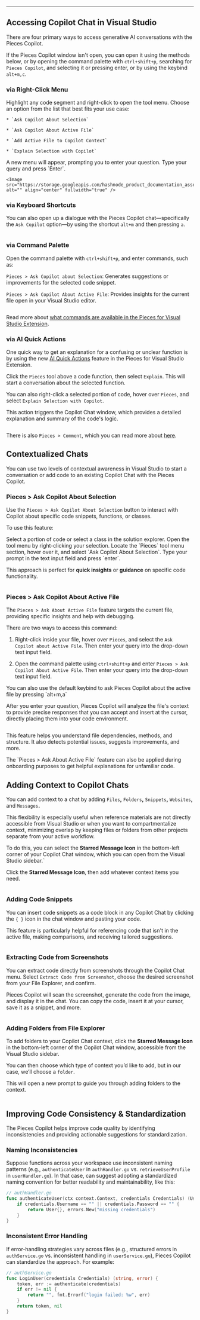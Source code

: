 ***

## Accessing Copilot Chat in Visual Studio

There are four primary ways to access generative AI conversations with the Pieces Copilot.

If the Pieces Copilot window isn't open, you can open it using the methods below, or by opening the command palette with `ctrl+shift+p`, searching for `Pieces Copilot`, and selecting it or pressing enter, or by using the keybind `alt+m,c`.

### via Right-Click Menu

<Steps>
  <Step title="Highlight Code and Right-Click">
    Highlight any code segment and right-click to open the tool menu.
  </Step>

  <Step title="Choose &#x22;Ask Copilot&#x22;">
    Choose an option from the list that best fits your use case:

    * `Ask Copilot About Selection`

    * `Ask Copilot About Active File`

    * `Add Active File to Copilot Context`

    * `Explain Selection with Copilot`
  </Step>

  <Step title="Enter Question">
    A new menu will appear, prompting you to enter your question. Type your query and press `Enter`.

    <Image src="https://storage.googleapis.com/hashnode_product_documentation_assets/visual_studio_extension_assets/pieces_copilot/chat/ask_about_file.gif" alt="" align="center" fullwidth="true" />
  </Step>
</Steps>

### via Keyboard Shortcuts

You can also open up a dialogue with the Pieces Copilot chat—specifically the `Ask Copilot` option—by using the shortcut `alt+m` and then pressing `a`.

<Image src="https://storage.googleapis.com/hashnode_product_documentation_assets/visual_studio_extension_assets/pieces_copilot/chat/asking_question_input_modal_for_asking_about_selection.png" alt="" align="center" fullwidth="true" />

### via Command Palette

Open the command palette with `ctrl+shift+p`, and enter commands, such as:

`Pieces > Ask Copilot about Selection`: Generates suggestions or improvements for the selected code snippet.

`Pieces > Ask Copilot About Active File`: Provides insights for the current file open in your Visual Studio editor.

<Image src="https://storage.googleapis.com/hashnode_product_documentation_assets/visual_studio_extension_assets/pieces_copilot/chat/command_pallette.png" alt="" align="center" fullwidth="true" />

Read more about [what commands are available in the Pieces for Visual Studio Extension](https://docs.pieces.app/products/extensions-plugins/visual-studio/commands).

### via AI Quick Actions

One quick way to get an explanation for a confusing or unclear function is by using the new [AI Quick Actions](https://docs.pieces.app/products/extensions-plugins/visual-studio#using-ai-quick-actions) feature in the Pieces for Visual Studio Extension.

Click the `Pieces` tool above a code function, then select `Explain`. This will start a conversation about the selected function.

You can also right-click a selected portion of code, hover over `Pieces`, and select `Explain Selection with Copilot`.

This action triggers the Copilot Chat window, which provides a detailed explanation and summary of the code's logic.

<Image src="https://storage.googleapis.com/hashnode_product_documentation_assets/visual_studio_extension_assets/pieces_copilot/chat/pieces_explain_quick_action.gif" alt="" align="center" fullwidth="true" />

There is also `Pieces > Comment`, which you can read more about [here](https://docs.pieces.app/products/extensions-plugins/visual-studio/copilot/documenting-code).

## Contextualized Chats

You can use two levels of contextual awareness in Visual Studio to start a conversation or add code to an existing Copilot Chat with the Pieces Copilot.

### Pieces > Ask Copilot About Selection

Use the `Pieces > Ask Copilot About Selection` button to interact with Copilot about specific code snippets, functions, or classes.

To use this feature:

<Steps>
  <Step title="Select a Portion/Piece of Code">
    Select a portion of code or select a class in the solution explorer.
  </Step>

  <Step title="Right-Click">
    Open the tool menu by right-clicking your selection.
  </Step>

  <Step title="Locate “Ask Copilot About Selection”">
    Locate the `Pieces` tool menu section, hover over it, and select `Ask Copilot About Selection`.
  </Step>

  <Step title="Ask your Question">
    Type your prompt in the text input field and press `enter`.
  </Step>
</Steps>

This approach is perfect for **quick insights** or **guidance** on specific code functionality.

<Image src="https://storage.googleapis.com/hashnode_product_documentation_assets/visual_studio_extension_assets/pieces_copilot/chat/asking_question_input_modal_for_asking_about_selection.png" alt="" align="center" fullwidth="true" />

### Pieces > Ask Copilot About Active File

The `Pieces > Ask About Active File` feature targets the current file, providing specific insights and help with debugging.

There are two ways to access this command:

1. Right-click inside your file, hover over `Pieces`, and select the `Ask Copilot about Active File`. Then enter your query into the drop-down text input field.

2. Open the command palette using `ctrl+shift+p` and enter `Pieces > Ask Copilot About Active File`. Then enter your query into the drop-down text input field.

<Callout type="tip">
  You can also use the default keybind to ask Pieces Copilot about the active file by pressing `alt+m,a`
</Callout>

After you enter your question, Pieces Copilot will analyze the file's context to provide precise responses that you can accept and insert at the cursor, directly placing them into your code environment.

<Image src="https://storage.googleapis.com/hashnode_product_documentation_assets/visual_studio_extension_assets/pieces_copilot/chat/ask_about_file.gif" alt="" align="center" fullwidth="true" />

This feature helps you understand file dependencies, methods, and structure. It also detects potential issues, suggests improvements, and more.

<Callout type="tip">
  The `Pieces > Ask About Active File` feature can also be applied during onboarding purposes to get helpful explanations for unfamiliar code.
</Callout>

## Adding Context to Copilot Chats

You can add context to a chat by adding `Files`**,** `Folders`**,** `Snippets`**,** `Websites`**,** and `Messages`**.**

This flexibility is especially useful when reference materials are not directly accessible from Visual Studio or when you want to compartmentalize context, minimizing overlap by keeping files or folders from other projects separate from your active workflow.

To do this, you can select the **Starred Message Icon** in the bottom-left corner of your Copilot Chat window, which you can open from the Visual Studio sidebar.\`

Click the **Starred Message Icon**, then add whatever context items you need.

<Image src="https://storage.googleapis.com/hashnode_product_documentation_assets/visual_studio_extension_assets/pieces_copilot/chat/adding_context.gif" alt="" align="center" fullwidth="true" />

### Adding Code Snippets

You can insert code snippets as a code block in any Copilot Chat by clicking the `{ }` icon in the chat window and pasting your code.

This feature is particularly helpful for referencing code that isn't in the active file, making comparisons, and receiving tailored suggestions.

<Image src="https://storage.googleapis.com/hashnode_product_documentation_assets/visual_studio_extension_assets/pieces_copilot/chat/snippet_in_chat.png" alt="" align="center" fullwidth="true" />

### Extracting Code from Screenshots

You can extract code directly from screenshots through the Copilot Chat menu. Select `Extract Code from Screenshot`, choose the desired screenshot from your File Explorer, and confirm.

Pieces Copilot will scan the screenshot, generate the code from the image, and display it in the chat. You can copy the code, insert it at your cursor, save it as a snippet, and more.

<Image src="https://storage.googleapis.com/hashnode_product_documentation_assets/visual_studio_extension_assets/pieces_copilot/chat/extracting_code.gif" alt="" align="center" fullwidth="true" />

### Adding Folders from File Explorer

To add folders to your Copilot Chat context, click the **Starred Message Icon** in the bottom-left corner of the Copilot Chat window, accessible from the Visual Studio sidebar.

You can then choose which type of context you’d like to add, but in our case, we’ll choose a `folder`.

This will open a new prompt to guide you through adding folders to the context.

<Image src="https://storage.googleapis.com/hashnode_product_documentation_assets/visual_studio_extension_assets/pieces_copilot/chat/add_folder_to_context.png" alt="" align="center" fullwidth="true" />

## Improving Code Consistency & Standardization

The Pieces Copilot helps improve code quality by identifying inconsistencies and providing actionable suggestions for standardization.

### Naming Inconsistencies

Suppose functions across your workspace use inconsistent naming patterns (e.g., `authenticateUser` in `authHandler.go` vs. `retrieveUserProfile` in `userHandler.go`). In that case, can suggest adopting a standardized naming convention for better readability and maintainability, like this:

```go
// authHandler.go
func authenticateUser(ctx context.Context, credentials Credentials) (User, error) {
    if credentials.Username == "" || credentials.Password == "" {
        return User{}, errors.New("missing credentials")
    }
}
```

### Inconsistent Error Handling

If error-handling strategies vary across files (e.g., structured errors in `authService.go` vs. inconsistent handling in `userService.go`), Pieces Copilot can standardize the approach. For example:

```go
// authService.go
func LoginUser(credentials Credentials) (string, error) {
    token, err := authenticate(credentials)
    if err != nil {
        return "", fmt.Errorf("login failed: %w", err)
    }
    return token, nil
}
```
